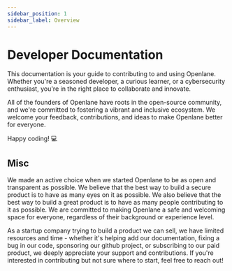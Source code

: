 ```yaml
---
sidebar_position: 1
sidebar_label: Overview
---
```


# Developer Documentation

This documentation is your guide to contributing to and using Openlane. Whether you're a seasoned developer, a curious learner, or a cybersecurity enthusiast, you're in the right place to collaborate and innovate.

All of the founders of Openlane have roots in the open-source community, and we're committed to fostering a vibrant and inclusive ecosystem. We welcome your feedback, contributions, and ideas to make Openlane better for everyone.

Happy coding! 💻

## Misc

We made an active choice when we started Openlane to be as open and transparent as possible. We believe that the best way to build a secure product is to have as many eyes on it as possible. We also believe that the best way to build a great product is to have as many people contributing to it as possible. We are committed to making Openlane a safe and welcoming space for everyone, regardless of their background or experience level.

As a startup company trying to build a product we can sell, we have limited resources and time - whether it's helping add our documentation, fixing a bug in our code, sponsoring our github project, or subscribing to our paid product, we deeply appreciate your support and contributions. If you're interested in contributing but not sure where to start, feel free to reach out!